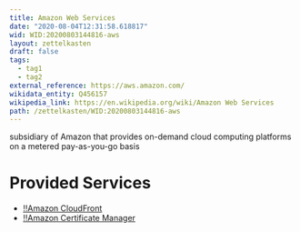 ```yaml
---
title: Amazon Web Services
date: "2020-08-04T12:31:58.618817"
wid: WID:20200803144816-aws
layout: zettelkasten
draft: false
tags:
  - tag1
  - tag2
external_reference: https://aws.amazon.com/
wikidata_entity: Q456157
wikipedia_link: https://en.wikipedia.org/wiki/Amazon Web Services
path: /zettelkasten/WID:20200803144816-aws
---
```


subsidiary of Amazon that provides on-demand cloud computing platforms
on a metered pay-as-you-go basis

Provided Services
=================

-   [!!Amazon CloudFront](WID:20200803144648-cloudfront)
-   [!!Amazon Certificate Manager](WID:20200803145314-aws_acm)
